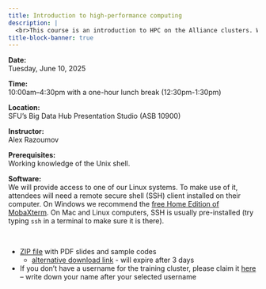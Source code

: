 ```yaml
---
title: Introduction to high-performance computing
description: |
  <br>This course is an introduction to HPC on the Alliance clusters. We will start with the cluster hardware overview, then talk about some basic tools and the software environment on our clusters. Next we will give a quick tour of various parallel programming frameworks such as OpenMP, MPI, Python Dask, newer parallel languages such as Chapel and Julia, and we will try to compile some serial, shared-memory and distributed-memory codes using makefiles. We will then proceed to working with the Slurm scheduler, submitting and benchmarking our previously compiled codes. We will learn about batch and interactive cluster usage, best practices for submitting a large number of jobs, estimating your job's resource requirements, and managing file permissions in shared cluster filesystems. There will be many demos and hands-on exercises on our training cluster.
title-block-banner: true
---
```


:::{.topdef}

**Date:** \
Tuesday, June 10, 2025

**Time:** \
10:00am–4:30pm with a one-hour lunch break (12:30pm-1:30pm)

**Location:** \
SFU's Big Data Hub Presentation Studio (ASB 10900)

**Instructor:** \
Alex Razoumov

**Prerequisites:** \
Working knowledge of the Unix shell.

**Software:** \
We will provide access to one of our Linux systems. To make use of it, attendees will need a remote secure shell (SSH) client installed on their computer. On Windows we recommend the [free Home Edition of MobaXterm](https://mobaxterm.mobatek.net/download.html). On Mac and Linux computers, SSH is usually pre-installed (try typing `ssh` in a terminal to make sure it is there).

:::

<br>

* [ZIP file](http://bit.ly/introhpc2) with PDF slides and sample codes
  * [alternative download link](http://temp.sh/WdctA/introHPC.zip) - will expire after 3 days
* If you don't have a username for the training cluster, please claim it
  [here](https://tinyurl.com/clusterusernames) -- write down your name after your selected username
